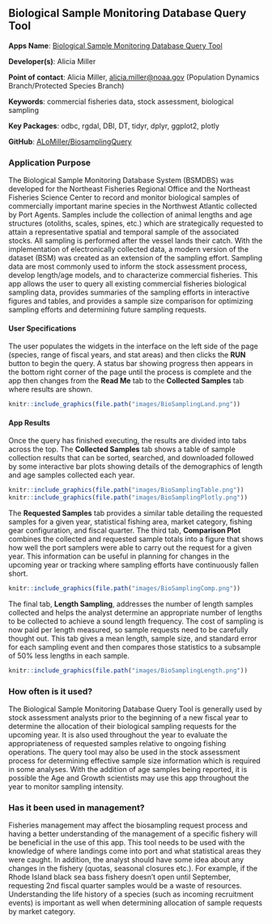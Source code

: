 ## Biological Sample Monitoring Database Query Tool

**Apps Name**: [Biological Sample Monitoring Database Query Tool](http://shiny1.nefsc.noaa.gov:3838/amiller/BioSampling2.0/)

**Developer(s)**: Alicia Miller
  
**Point of contact**: Alicia Miller, <alicia.miller@noaa.gov> (Population Dynamics Branch/Protected Species Branch)
  
**Keywords**: commercial fisheries data, stock assessment, biological sampling

**Key Packages**: odbc, rgdal, DBI, DT, tidyr, dplyr, ggplot2, plotly

**GitHub**: [ALoMiller/BiosamplingQuery](https://github.com/ALoMiller/BiosamplingQuery)

### Application Purpose

The Biological Sample Monitoring Database System (BSMDBS) was developed for the Northeast Fisheries Regional Office and the Northeast Fisheries Science Center to record and monitor biological samples of commercially important marine species in the Northwest Atlantic collected by Port Agents. Samples include the collection of animal lengths and age structures (otoliths, scales, spines, etc.) which are strategically requested to attain a representative spatial and temporal sample of the associated stocks. All sampling is performed after the vessel lands their catch. With the implementation of electronically collected data, a modern version of the dataset (BSM) was created as an extension of the sampling effort. 
Sampling data are most commonly used to inform the stock assessment process, develop length/age models, and to characterize commercial fisheries. This app allows the user to query all existing commercial fisheries biological sampling data, provides summaries of the sampling efforts in interactive figures and tables, and provides a sample size comparison for optimizing sampling efforts and determining future sampling requests.

#### User Specifications

The user populates the widgets in the interface on the left side of the page (species, range of fiscal years, and stat areas) and then clicks the **RUN** button to begin the query. A status bar showing progress then appears in the bottom right corner of the page until the process is complete and the app then changes from the **Read Me** tab to the **Collected Samples** tab where results are shown.  

```r
knitr::include_graphics(file.path("images/BioSamplingLand.png"))
```

#### App Results

Once the query has finished executing, the results are divided into tabs across the top. 
The **Collected Samples** tab shows a table of sample collection results that can be sorted, searched, and downloaded followed by some interactive bar plots showing details of the demographics of length and age samples collected each year. 

```r
knitr::include_graphics(file.path("images/BioSamplingTable.png"))
knitr::include_graphics(file.path("images/BioSamplingPlotly.png"))
```

The **Requested Samples** tab provides a similar table detailing the requested samples for a given year, statistical fishing area, market category, fishing gear configuration, and fiscal quarter. The third tab, **Comparison Plot** combines the collected and requested sample totals into a figure that shows how well the port samplers were able to carry out the request for a given year. This information can be useful in planning for changes in the upcoming year or tracking where sampling efforts have continuously fallen short. 

```r
knitr::include_graphics(file.path("images/BioSamplingComp.png"))
```

The final tab, **Length Sampling**, addresses the number of length samples collected and helps the analyst determine an appropriate number of lengths to be collected to achieve a sound length frequency. The cost of sampling is now paid per length measured, so sample requests need to be carefully thought out. This tab gives a mean length, sample size, and standard error for each sampling event and then compares those statistics to a subsample of 50% less lengths in each sample.

```r
knitr::include_graphics(file.path("images/BioSamplingLength.png"))
```

### How often is it used? 

The Biological Sample Monitoring Database Query Tool is generally used by stock assessment analysts prior to the beginning of a new fiscal year to determine the allocation of their biological sampling requests for the upcoming year. It is also used throughout the year to evaluate the appropriateness of requested samples relative to ongoing fishing operations. The query tool may also be used in the stock assessment process for determining effective sample size information which is required in some analyses. With the addition of age samples being reported, it is possible the Age and Growth scientists may use this app throughout the year to monitor sampling intensity. 

### Has it been used in management?

Fisheries management may affect the biosampling request process and having a better understanding of the management of a specific fishery will be beneficial in the use of this app. This tool needs to be used with the knowledge of where landings come into port and what statistical areas they were caught. In addition, the analyst should have some idea about any changes in the fishery (quotas, seasonal closures etc.). For example, if the Rhode Island black sea bass fishery doesn't open until September, requesting 2nd fiscal quarter samples would be a waste of resources. Understanding the life history of a species (such as incoming recruitment events) is important as well when determining allocation of sample requests by market category.
